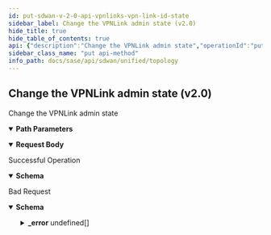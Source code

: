 ```yaml
---
id: put-sdwan-v-2-0-api-vpnlinks-vpn-link-id-state
sidebar_label: Change the VPNLink admin state (v2.0)
hide_title: true
hide_table_of_contents: true
api: {"description":"Change the VPNLink admin state","operationId":"put-sdwan-v2.0-api-vpnlinks-vpn_link_id-state","parameters":[{"description":"VPN Link Id","in":"path","name":"vpn_link_id","required":true,"schema":{"description":"Vpn Link Id","type":"string"}}],"requestBody":{"content":{"application/json":{"schema":{"properties":{"al_id":{"description":"Al Id","type":"string"},"enabled":{"description":"Enabled","type":"boolean"},"id":{"description":"Id","type":"string"}}}}}},"responses":{"200":{"content":{"application/json":{"schema":{"properties":{"al_id":{"description":"Al Id","type":"string"},"enabled":{"description":"Enabled","type":"boolean"},"id":{"description":"Id","type":"string"}}}}},"description":"Successful Operation"},"400":{"content":{"application/json":{"example":{"value":{"_error":[{"code":"VPL_NOT_FOUND"},{"code":"VPL_ACTION_INSUFFICIENT_VPE"},{"code":"INVALID_JSON_EXTRA_ATTRIBUTE"},{"code":"ANYNET_VPL_ADMINSTATE_NOT_FOUND"}]}},"schema":{"properties":{"_error":{"items":{"properties":{"code":{"type":"string"},"message":{"type":"string"}}},"type":"array"}}}}},"description":"Bad Request"}},"tags":["Topology"],"method":"put","path":"/sdwan/v2.0/api/vpnlinks/{vpn_link_id}/state","jsonRequestBodyExample":{"al_id":"string","enabled":true,"id":"string"},"info":{"contact":{},"description":"List of APIs used to manage the network topology, WAN Overlays, VPN Links, and Secure Fabric Links.","title":"Topology","version":"Latest"},"postman":{"name":"Change the VPNLink admin state (v2.0)","description":{"content":"Change the VPNLink admin state","type":"text/plain"},"url":{"path":["sdwan","v2.0","api","vpnlinks",":vpn_link_id","state"],"host":["{{baseUrl}}"],"query":[],"variable":[{"disabled":false,"description":{"content":"(Required) VPN Link Id","type":"text/plain"},"type":"any","value":"","key":"vpn_link_id"}]},"header":[{"key":"Content-Type","value":"application/json"},{"key":"Accept","value":"application/json"}],"method":"PUT","body":{"mode":"raw","raw":"\"\"","options":{"raw":{"language":"json"}}}}}
sidebar_class_name: "put api-method"
info_path: docs/sase/api/sdwan/unified/topology
---
```



## Change the VPNLink admin state (v2.0)



Change the VPNLink admin state

<details style={{"marginBottom":"1rem"}} data-collapsed={false} open={true}><summary style={{}}><strong>Path Parameters</strong></summary><div><ul><ParamsItem className={"paramsItem"} param={{"description":"VPN Link Id","in":"path","name":"vpn_link_id","required":true,"schema":{"description":"Vpn Link Id","type":"string"}}}></ParamsItem></ul></div></details><MimeTabs><TabItem label={"application/json"} value={"application/json-schema"}><details style={{}} data-collapsed={false} open={true}><summary style={{"textAlign":"left"}}><strong>Request Body</strong></summary><div style={{"textAlign":"left","marginLeft":"1rem"}}></div><ul style={{"marginLeft":"1rem"}}><SchemaItem collapsible={false} name={"al_id"} required={false} schemaDescription={"Al Id"} schemaName={"string"} qualifierMessage={undefined} defaultValue={undefined}></SchemaItem><SchemaItem collapsible={false} name={"enabled"} required={false} schemaDescription={"Enabled"} schemaName={"boolean"} qualifierMessage={undefined} defaultValue={undefined}></SchemaItem><SchemaItem collapsible={false} name={"id"} required={false} schemaDescription={"Id"} schemaName={"string"} qualifierMessage={undefined} defaultValue={undefined}></SchemaItem></ul></details></TabItem></MimeTabs><div><ApiTabs><TabItem label={"200"} value={"200"}><div>

Successful Operation

</div><div><MimeTabs groupId={"mime-type"}><TabItem label={"application/json"} value={"application/json"}><SchemaTabs groupId={"schema-tabs"}><TabTtem label={"Schema"} value={"Schema"}><details style={{}} data-collapsed={false} open={true}><summary style={{"textAlign":"left"}}><strong>Schema</strong></summary><div style={{"textAlign":"left","marginLeft":"1rem"}}></div><ul style={{"marginLeft":"1rem"}}><SchemaItem collapsible={false} name={"al_id"} required={false} schemaDescription={"Al Id"} schemaName={"string"} qualifierMessage={undefined} defaultValue={undefined}></SchemaItem><SchemaItem collapsible={false} name={"enabled"} required={false} schemaDescription={"Enabled"} schemaName={"boolean"} qualifierMessage={undefined} defaultValue={undefined}></SchemaItem><SchemaItem collapsible={false} name={"id"} required={false} schemaDescription={"Id"} schemaName={"string"} qualifierMessage={undefined} defaultValue={undefined}></SchemaItem></ul></details></TabTtem></SchemaTabs></TabItem></MimeTabs></div></TabItem><TabItem label={"400"} value={"400"}><div>

Bad Request

</div><div><MimeTabs groupId={"mime-type"}><TabItem label={"application/json"} value={"application/json"}><SchemaTabs groupId={"schema-tabs"}><TabTtem label={"Schema"} value={"Schema"}><details style={{}} data-collapsed={false} open={true}><summary style={{"textAlign":"left"}}><strong>Schema</strong></summary><div style={{"textAlign":"left","marginLeft":"1rem"}}></div><ul style={{"marginLeft":"1rem"}}><SchemaItem collapsible={true} className={"schemaItem"}><details style={{}}><summary style={{}}><strong>_error</strong><span style={{"opacity":"0.6"}}> undefined[]</span></summary><div style={{"marginLeft":"1rem"}}><SchemaItem collapsible={false} name={"code"} required={false} schemaDescription={undefined} schemaName={"string"} qualifierMessage={undefined} defaultValue={undefined}></SchemaItem><SchemaItem collapsible={false} name={"message"} required={false} schemaDescription={undefined} schemaName={"string"} qualifierMessage={undefined} defaultValue={undefined}></SchemaItem></div></details></SchemaItem></ul></details></TabTtem><TabItem label={"Example"} value={"Example"}><ResponseSamples responseExample={"{\n  \"value\": {\n    \"_error\": [\n      {\n        \"code\": \"VPL_NOT_FOUND\"\n      },\n      {\n        \"code\": \"VPL_ACTION_INSUFFICIENT_VPE\"\n      },\n      {\n        \"code\": \"INVALID_JSON_EXTRA_ATTRIBUTE\"\n      },\n      {\n        \"code\": \"ANYNET_VPL_ADMINSTATE_NOT_FOUND\"\n      }\n    ]\n  }\n}"}></ResponseSamples></TabItem></SchemaTabs></TabItem></MimeTabs></div></TabItem></ApiTabs></div>
      